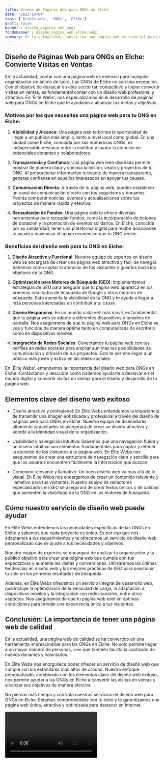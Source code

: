 ```yaml
---
title: Diseño de Páginas Web para ONGs en Elche
date: '2023-10-04'
tags: ['Diseño web', 'ONGs', 'Elche']
draft: false
banner : diseño_paginas_web_ongs
fondoBanner : diseño_pagina_web_elche.webp
summary: En la actualidad, contar con una página web es esencial para cualquier organización sin ánimo de lucro. Las ONGs de Elche no son una excepción. Con el objetivo de destacar en este sector tan competitivo y lograr convertir visitas en ventas, es fundamental contar con un diseño web profesional y atractivo. En 'Élite Webs', nos especializamos en el desarrollo de páginas web para ONGs en Elche que te ayudarán a alcanzar tus metas y objetivos.
---
```


## Diseño de Páginas Web para ONGs en Elche: Convierte Visitas en Ventas

En la actualidad, contar con una página web es esencial para cualquier organización sin ánimo de lucro. Las ONGs de Elche no son una excepción. Con el objetivo de destacar en este sector tan competitivo y lograr convertir visitas en ventas, es fundamental contar con un diseño web profesional y atractivo. En 'Élite Webs', nos especializamos en el desarrollo de páginas web para ONGs en Elche que te ayudarán a alcanzar tus metas y objetivos.

### Motivos por los que necesitas una página web para tu ONG en Elche:

1. **Visibilidad y Alcance**: Una página web te brinda la oportunidad de llegar a un público más amplio, tanto a nivel local como global. En una ciudad como Elche, conocida por sus numerosas ONGs, es indispensable destacar entre la multitud y captar la atención de potenciales donantes y colaboradores.

2. **Transparencia y Confianza**: Una página web bien diseñada permite mostrar de manera clara y concisa la misión, visión y proyectos de tu ONG. Al proporcionar información relevante de manera transparente, generas confianza en aquellos interesados en apoyar tus causas.

3. **Comunicación Directa**: A través de tu página web, puedes establecer un canal de comunicación directo con tus seguidores y donantes. Podrás compartir noticias, eventos y actualizaciones sobre tus proyectos de manera rápida y efectiva.

4. **Recaudación de Fondos**: Una página web te ofrece diversas herramientas para recaudar fondos, como la incorporación de botones de donación y la promoción de eventos solidarios. En Elche, conocida por su solidaridad, tener una plataforma digital para recibir donaciones te ayuda a maximizar el apoyo económico que tu ONG recibe.

### Beneficios del diseño web para tu ONG en Elche:

1. **Diseño Atractivo y Funcional**: Nuestro equipo de expertos en diseño web se encargará de crear una página web atractiva y fácil de navegar. Sabemos cómo captar la atención de tus visitantes y guiarlos hacia los objetivos de tu ONG.

2. **Optimización para Motores de Búsqueda (SEO)**: Implementamos estrategias de SEO para asegurar que tu página web aparezca en los primeros resultados de búsqueda de Google y otros motores de búsqueda. Esto aumenta la visibilidad de tu ONG y te ayuda a llegar a más personas interesadas en contribuir a tu causa.

3. **Diseño Responsivo**: En un mundo cada vez más móvil, es fundamental que tu página web se adapte a diferentes dispositivos y tamaños de pantalla. Nos aseguramos de que tu página web para ONGs en Elche se vea y funcione de manera óptima tanto en computadoras de escritorio como en dispositivos móviles.

4. **Integración de Redes Sociales**: Conectamos tu página web con tus perfiles en redes sociales para ampliar aún más tus posibilidades de comunicación y difusión de tus proyectos. Esto te permite llegar a un público más joven y activo en las redes sociales.

En 'Élite Webs', entendemos la importancia del diseño web para ONGs en Elche. Contáctanos y descubre cómo podemos ayudarte a destacar en el mundo digital y convertir visitas en ventas para el diseño y desarrollo de tu página web.

<GifSeo />

<Cta />

## Elementos clave del diseño web exitoso

- Diseño atractivo y profesional: En Élite Webs entendemos la importancia de transmitir una imagen sofisticada y profesional a través del diseño de páginas web para ONGs en Elche. Nuestro equipo de diseñadores altamente capacitados se asegurará de crear un diseño atractivo y acorde a la identidad visual de tu organización.

- Usabilidad y navegación intuitiva: Sabemos que una navegación fluida y un diseño intuitivo son elementos fundamentales para captar y retener la atención de los visitantes a tu página web. En Élite Webs nos aseguramos de crear una estructura de navegación clara y sencilla para que los usuarios encuentren fácilmente la información que buscan.

- Contenido relevante y llamativo: Un buen diseño web va más allá de lo visual. En Élite Webs nos encargamos de crear un contenido relevante y llamativo para tus visitantes. Nuestro equipo de redactores especializados en SEO se asegurará de crear textos únicos y de calidad que aumenten la visibilidad de tu ONG en los motores de búsqueda.

## Cómo nuestro servicio de diseño web puede ayudar

En Élite Webs entendemos las necesidades específicas de las ONGs en Elche y sabemos que cada proyecto es único. Es por eso que nos adaptamos a tus requerimientos y te ofrecemos un servicio de diseño web personalizado que se ajuste a tus necesidades y objetivos.

Nuestro equipo de expertos se encargará de analizar tu organización y tu público objetivo para crear una página web que cumpla con tus expectativas y aumente las visitas y conversiones. Utilizaremos las últimas tendencias en diseño web y las mejores prácticas de SEO para posicionar tu sitio en los primeros resultados de búsqueda.

Además, en Élite Webs ofrecemos un servicio integral de desarrollo web, que incluye la optimización de la velocidad de carga, la adaptación a dispositivos móviles y la integración con redes sociales, entre otros aspectos. Nos aseguramos de que tu página web esté en óptimas condiciones para brindar una experiencia única a tus visitantes.

## Conclusión: La importancia de tener una página web de calidad

En la actualidad, una página web de calidad se ha convertido en una herramienta imprescindible para las ONGs en Elche. No solo permite llegar a un mayor número de personas, sino que también facilita la captación de nuevos donantes y voluntarios.

En Élite Webs nos enorgullece poder ofrecer un servicio de diseño web que cumple con los estándares más altos de calidad. Nuestro enfoque personalizado, combinado con los elementos clave del diseño web exitoso, nos permite ayudar a las ONGs en Elche a convertir las visitas en ventas y alcanzar sus objetivos de manera efectiva.

No pierdas más tiempo y contrata nuestros servicios de diseño web para ONGs en Elche. Estamos comprometidos con tu éxito y te garantizamos una página web única, atractiva y optimizada para destacar en Internet.

<Video />

<CtaBot job='ONGs' city='Elche'/>

<Gmaps query='Elche+españa+maps' />